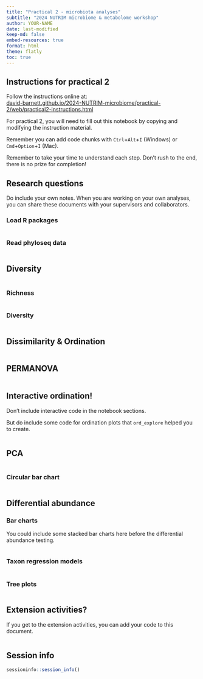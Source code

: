 ```yaml
---
title: "Practical 2 - microbiota analyses"
subtitle: "2024 NUTRIM microbiome & metabolome workshop"
author: YOUR-NAME
date: last-modified
keep-md: false
embed-resources: true
format: html
theme: flatly
toc: true
---
```


## Instructions for practical 2

Follow the instructions online at:\
[david-barnett.github.io/2024-NUTRIM-microbiome/practical-2/web/practical2-instructions.html](https://david-barnett.github.io/2024-NUTRIM-microbiome/practical-2/web/practical2-instructions.html)

For practical 2, you will need to fill out this notebook by copying and modifying the instruction material.

Remember you can add code chunks with `Ctrl`+`Alt`+`I` (Windows) or `Cmd`+`Option`+`I` (Mac).

Remember to take your time to understand each step. Don't rush to the end, there is no prize for completion!

## Research questions

Do include your own notes. When you are working on your own analyses, you can share these documents with your supervisors and collaborators.

### Load R packages

```r

```

### Read phyloseq data

```r

```

## Diversity

```r

```

### Richness

```r

```

### Diversity

```r

```

## Dissimilarity & Ordination

```r

```

## PERMANOVA

```r

```

## Interactive ordination!

Don't include interactive code in the notebook sections.

But do include some code for ordination plots that `ord_explore` helped you to create.

```r

```

## PCA

```r

```

### Circular bar chart

```r

```

## Differential abundance

### Bar charts

You could include some stacked bar charts here before the differential abundance testing.

```r

```

### Taxon regression models

```r

```

### Tree plots

```r

```

## Extension activities?

If you get to the extension activities, you can add your code to this document.

```r

```

## Session info

```r
sessioninfo::session_info()
```
